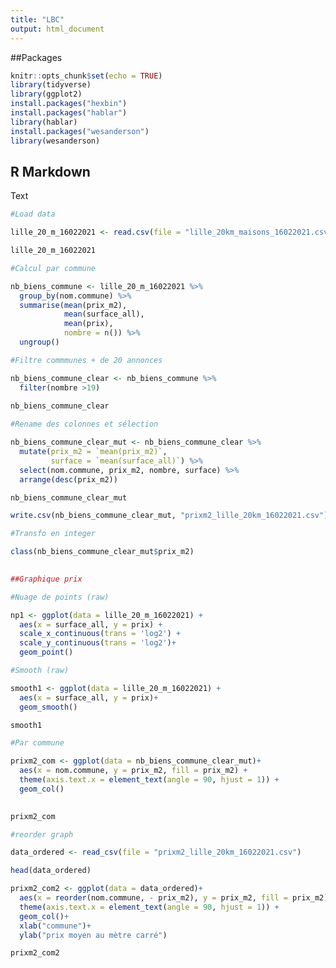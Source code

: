 ```yaml
---
title: "LBC"
output: html_document
---
```


##Packages

```r
knitr::opts_chunk$set(echo = TRUE)
library(tidyverse)
library(ggplot2)
install.packages("hexbin")
install.packages("hablar")
library(hablar)
install.packages("wesanderson")
library(wesanderson)


```

## R Markdown

Text

```r

#Load data

lille_20_m_16022021 <- read.csv(file = "lille_20km_maisons_16022021.csv")

lille_20_m_16022021

#Calcul par commune

nb_biens_commune <- lille_20_m_16022021 %>%
  group_by(nom.commune) %>%
  summarise(mean(prix_m2),
            mean(surface_all),
            mean(prix),
            nombre = n()) %>%
  ungroup()

#Filtre commmunes + de 20 annonces

nb_biens_commune_clear <- nb_biens_commune %>%
  filter(nombre >19)
  
nb_biens_commune_clear  

#Rename des colonnes et sélection

nb_biens_commune_clear_mut <- nb_biens_commune_clear %>%
  mutate(prix_m2 = `mean(prix_m2)`,
         surface = `mean(surface_all)`) %>%
  select(nom.commune, prix_m2, nombre, surface) %>%
  arrange(desc(prix_m2))

nb_biens_commune_clear_mut

write.csv(nb_biens_commune_clear_mut, "prixm2_lille_20km_16022021.csv")

#Transfo en integer

class(nb_biens_commune_clear_mut$prix_m2)
  

##Graphique prix 

#Nuage de points (raw)

np1 <- ggplot(data = lille_20_m_16022021) +
  aes(x = surface_all, y = prix) +
  scale_x_continuous(trans = 'log2') +
  scale_y_continuous(trans = 'log2')+
  geom_point() 

#Smooth (raw)

smooth1 <- ggplot(data = lille_20_m_16022021) +
  aes(x = surface_all, y = prix)+
  geom_smooth()

smooth1 

#Par commune

prixm2_com <- ggplot(data = nb_biens_commune_clear_mut)+
  aes(x = nom.commune, y = prix_m2, fill = prix_m2) +
  theme(axis.text.x = element_text(angle = 90, hjust = 1)) +
  geom_col()
  

prixm2_com

#reorder graph

data_ordered <- read_csv(file = "prixm2_lille_20km_16022021.csv")

head(data_ordered)

prixm2_com2 <- ggplot(data = data_ordered)+
  aes(x = reorder(nom.commune, - prix_m2), y = prix_m2, fill = prix_m2) +
  theme(axis.text.x = element_text(angle = 90, hjust = 1)) +
  geom_col()+
  xlab("commune")+
  ylab("prix moyen au mètre carré")

prixm2_com2


```
